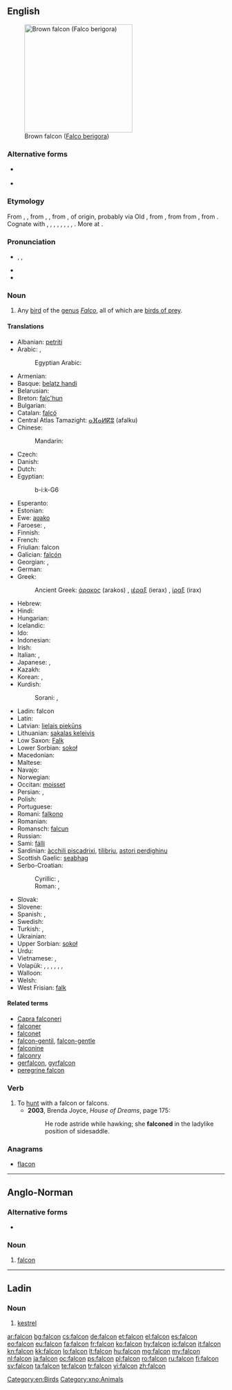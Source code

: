{{also|falcón}}
==English==
[[Image:Brown-Falcon,-Vic,-3.1.2008.jpg|thumb|right|250px|Brown falcon ([[Falco berigora]])]]

===Alternative forms===
* {{l|en|faulcon}} {{qualifier|obsolete}}
* {{l|en|faucon}} {{qualifier|obsolete}}

===Etymology===
From {{etyl|enm}} {{term|falcon|lang=enm}}, {{term|faulcon|lang=enm}}, from {{etyl|xno}} {{term|falcon|lang=xno}}, {{term|falcun|lang=xno}}, from {{etyl|LL.}} {{term|falco|falcō|falcon|lang=la}}, of {{etyl|gem}} origin, probably via Old {{etyl|frk}} {{recons|falko|falko|falcon, hawk|lang=frk}}, from {{proto|Germanic|falkô|falcon|lang=en}}, from from {{proto|Indo-European|pol̑-|pale|lang=en}}, from {{proto|Indo-European|title=|pel-|fallow|lang=en}}. Cognate with {{etyl|ang|-}} {{term|fealca|lang=ang}}, {{term|fealcen||falcon|lang=ang}}, {{etyl|nl|-}} {{term|valk||falcon, hawk|lang=nl}}, {{etyl|de|-}} {{term|Falke||falcon, hawk|lang=de}}, {{etyl|sv|-}} {{term|falk||falcon|lang=sv}}, {{etyl|is|-}} {{term|fálki||falcon|lang=is}}, {{etyl|lt|-}} {{term|pálšas||pale|lang=lt}}, {{etyl|lv|-}} {{term|bāls||pale|lang=lv}}, {{etyl|ltg|-}} {{term|buolgs||pale|lang=ltg}}. More at {{l|en|fallow}}.

===Pronunciation===
* {{enPR|fôʹkən|fôlʹkən|fălʹkən}}, {{IPA|[ˈfɔːkən]|[ˈfɔːlkən]|[ˈfælkən]}}, {{X-SAMPA|["fO:k@n]|["fO:lk@n]|["f{lk@n]}}
* {{audio|en-us-falcon.ogg|Audio (US)}}
* {{rhymes|ɔːkən}}
{{wikipedia}}

===Noun===
{{en-noun}}

# Any [[bird]] of the [[genus]] ''[[Falco]]'', all of which are [[bird of prey|birds of prey]].

====Translations====
{{trans-top|bird of the genus Falco}}
* Albanian: [[petriti]] {{g|sq}}
* Arabic: {{t+|ar|صقر|m|tr=ṣaqr|sc=Arab}}, {{t|ar|شاهين|m|tr=shahin|sc=Arab}}
*: Egyptian Arabic: {{tø|arz|صقر|m|tr=ṣaʔr|sc=Arab}}
* Armenian: {{t+|hy|բազե|tr=baze}}
* Basque: [[belatz handi]]
* Belarusian: {{t|be|сокал|m|tr=sókal|sc=Cyrl}}
* Breton: [[falc'hun]]
* Bulgarian: {{t+|bg|сокол|m|tr=sókol|sc=Cyrl}}
* Catalan: [[falcó]] {{m}}
* Central Atlas Tamazight: [[ⴰⴼⴰⵍⴽⵓ]] (afalku)
* Chinese:
*: Mandarin: {{t|zh|隼|tr=sǔn|sc=Hani}}
* Czech: {{t-|cs|sokol|m}}
* Danish: {{t-|da|falk|c}}
* Dutch: {{t+|nl|valk|m}}
* Egyptian: {{tø|egy|bỉk|alt=bk|sc=Egyp}}
*: <hiero>b-i:k-G6</hiero>
* Esperanto: {{t-|eo|falko|xs=Esperanto}}
* Estonian: {{t+|et|pistrik}}
* Ewe: [[aʋako]]
* Faroese: {{t|fo|falkur|m}}, {{t|fo|smyril|m}}
* Finnish: {{t-|fi|jalohaukka}}
* French: {{t+|fr|faucon|m}}
* Friulian: falcon {{m}}
* Galician: [[falcón]] {{m}}
* Georgian: {{tø|ka|შავარდენი|tr=šavardeni|sc=Geor}}, {{t-|ka|ბაზი|tr=bazi|sc=Geor|xs=Georgian}}
* German: {{t+|de|Falke|m}}
* Greek: {{t+|el|γεράκι|n|tr=geraki}}
*: Ancient Greek: [[άρακος]] (arakos) {{m}}, [[ιέραξ]] (ierax) {{m}}, [[ίραξ]] (irax) {{m}}
* Hebrew: {{t|he|בז|m|tr=baz|sc=Hebr}}
* Hindi: {{t|hi|बाज़|tr=bāz|sc=Deva}}
* Hungarian: {{t+|hu|sólyom}}
* Icelandic: {{t+|is|fálki|m}}
* Ido: {{t+|io|falkono|xs=Ido}}
* Indonesian: {{t|id|alap-alap|xs=Indonesian}}
* Irish: {{t-|ga|fabhcún|m|xs=Irish}}
* Italian: {{t+|it|falco|m}}, {{t-|it|falcone|m}}
* Japanese: {{t|ja|隼|tr=[[はやぶさ]], hayabusa|sc=Jpan}}, {{t|ja|ハヤブサ|tr=hayabusa|sc=Jpan}}
* Kazakh: {{t|kk|сұңқар|tr=suñqar|sc=Cyrl|xs=Kazakh}}
* Korean: {{t|ko|매|tr=mae|sc=Kore}}, {{t|ko|송골매|tr=songgolmae|sc=Kore}}
* Kurdish:
*: Sorani: {{t-|ku|شاهین|tr=shahín|sc=ku-Arab}}, {{t-|ku|باز|tr=baz|sc=ku-Arab}}
{{trans-mid}}
* Ladin: falcon {{m}}
* Latin: {{t-|la|falco|m|alt=falcō}}
* Latvian: [[lielais piekūns]] {{m}}
* Lithuanian: [[sakalas keleivis]] {{g|lt}}
* Low Saxon: [[Falk]] {{m}}
* Lower Sorbian: [[sokoł]] {{m}}
* Macedonian: {{t-|mk|сокол|m|tr=sókol}}
* Maltese: {{t-|mt|falkun|m|xs=Maltese}}
* Navajo: {{tø|nv|giní}}
* Norwegian: {{t-|no|falk|m}}
* Occitan: [[moisset]] {{m}}
* Persian: {{t+|fa|شاهین|tr=šâhin|xs=Persian}}, {{t+|fa|باز|tr=bâz|xs=Persian}}
* Polish: {{t+|pl|sokół|m}}
* Portuguese: {{t+|pt|falcão|m}}
* Romani: [[falkono]] {{m}}
* Romanian: {{t+|ro|șoim|m}}
* Romansch: [[falcun]] {{m}}
* Russian: {{t+|ru|сокол|m|tr=sókol}}
* Sami: [[fálli]]
* Sardinian: [[àcchili piscadrixi]], [[tilibriu]], [[astori perdighinu]] {{m}}
* Scottish Gaelic: [[seabhag]] {{f}}
* Serbo-Croatian:
*: Cyrillic: {{t|sh|соко|m|sc=Cyrl}}, {{t|sh|сокол|m}}
*: Roman: {{t|sh|soko|m}}, {{qualifier|Croatian}} {{t|sh|sokol|m}}
* Slovak: {{t-|sk|sokol|m}}
* Slovene: {{t+|sl|sokol|m}}
* Spanish: {{t+|es|halcón|m}}, {{t+|es|falcón|m}}
* Swedish: {{t+|sv|falk|c}}
* Turkish: {{t+|tr|doğan}}, {{t-|tr|gökdoğan}}
* Ukrainian: {{t-|uk|сокіл|m|tr=sókil|xs=Ukrainian}}
* Upper Sorbian: [[sokoł]] {{m}}
* Urdu: {{t|ur|باز|tr=bāz|sc=ur-Arab}}
* Vietnamese: {{t|vi|chim ưng}}, {{t|vi|chim cắt}}
* Volapük: {{qualifier|male or female}} {{t|vo|falok}}, {{qualifier|male}} {{t|vo|hifalok}}, {{qualifier|female}} {{t|vo|jifalok}}, {{qualifier|male or female offspring, young}} {{t|vo|falokül}}, {{qualifier|male offspring, young}} {{t|vo|hifalokül}}, {{qualifier|female offspring, young}} {{t|vo|jifalokül}}, {{qualifier|older term}} {{t|vo|faon}}
* Walloon: {{t|wa|fåcon}}
* Welsh: {{t|cy|hebog|m|xs=Welsh}}
* West Frisian: [[falk]] {{m}}
{{trans-bottom}}

====Related terms====
* [[Capra falconeri]]
* [[falconer]]
* [[falconet]]
* [[falcon-gentil]], [[falcon-gentle]]
* [[falconine]]
* [[falconry]]
* [[gerfalcon]], [[gyrfalcon]]
* [[peregrine falcon]]

===Verb===
{{en-verb}}

# To [[hunt]] with a falcon or falcons.
#* '''2003''', Brenda Joyce, ''House of Dreams'', page 175:
#*: He rode astride while hawking; she '''falconed''' in the ladylike position of sidesaddle.

===Anagrams===
* [[flacon#English|flacon]]

[[Category:en:Birds]]

----

==Anglo-Norman==

===Alternative forms===
* {{l|xno|faucon}}

===Noun===
{{xno-noun|m}}

# [[#English|falcon]] {{gloss|bird}}

[[Category:xno:Animals]]

----

==Ladin==

===Noun===
{{head|lld|noun|g=m}}

# [[kestrel]]

[[ar:falcon]]
[[bg:falcon]]
[[cs:falcon]]
[[de:falcon]]
[[et:falcon]]
[[el:falcon]]
[[es:falcon]]
[[eo:falcon]]
[[eu:falcon]]
[[fa:falcon]]
[[fr:falcon]]
[[ko:falcon]]
[[hy:falcon]]
[[io:falcon]]
[[it:falcon]]
[[kn:falcon]]
[[kk:falcon]]
[[lo:falcon]]
[[lt:falcon]]
[[hu:falcon]]
[[mg:falcon]]
[[my:falcon]]
[[nl:falcon]]
[[ja:falcon]]
[[oc:falcon]]
[[ps:falcon]]
[[pl:falcon]]
[[ro:falcon]]
[[ru:falcon]]
[[fi:falcon]]
[[sv:falcon]]
[[ta:falcon]]
[[te:falcon]]
[[tr:falcon]]
[[vi:falcon]]
[[zh:falcon]]